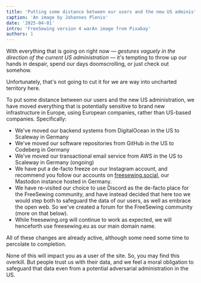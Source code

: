 ```yaml
---
title: 'Putting some distance between our users and the new US administration'
caption: 'An image by Johannes Plenio'
date: '2025-04-01'
intro: 'FreeSewing version 4 warAn image from Pixabay'
authors: 1
---
```


With everything that is going on right now — _gestures vaguely in the
direction of the current US administration_ — it's tempting to throw up our
hands in despair, spend our days doomscrolling, or just check out somehow.

Unfortunately, that's not going to cut it for we are way into uncharted
territory here.

<!-- truncate -->

To put some distance between our users and the new US administration,
we have moved everything that is potentially sensitive to brand
new infrastructure in Europe, using European companies, rather than US-based
companies. Specifically:

- We've moved our backend systems from DigitalOcean in the US to Scaleway in Germany
- We've moved our software repositories from GitHub in the US to Codeberg in Germany
- We've moved our transactional email service from AWS in the US to Scaleway in Germany (ongoing)
- We have put a de-facto freeze on our Instagram account, and recommend you
  follow our accounts on [freesewing.social](https://freesewing.social/), our
  Mastodon instance hosted in Germany.
- We have re-visited our choice to use Discord as the de-facto place for the
  FreeSewing community, and have instead decided that here too we would step
  both to safeguard the data of our users, as well as embrace the open web. So
  we've created a forum for the FreeSewing community (more on that below).
- While freesewing.org will continue to work as expected, we will henceforth
  use freesewing.eu as our main domain name.

All of these changes are already active, although some need some time to
percolate to completion.

None of this will impact you as a user of the site. So, you may find this
overkill. But people trust us with their data, and we feel a moral
obligation to safeguard that data even from a potential adversarial
administration in the US.

